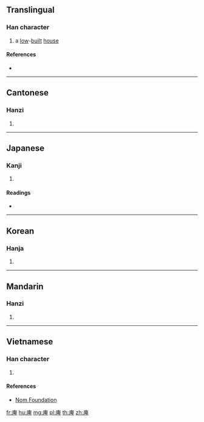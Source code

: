 {{character info/new}}
==Translingual==

===Han character===
{{Han char|rn=53|rad=广|as=08|sn=11|four=00246|canj=IHWJ|ids=⿸广卑}}

# a [[low]]-[[built]] [[house]]

====References====
* {{Han ref|kx=0347.060|dkj=09359|dj=0657.160|hdz=20889.020|uh=5EB3|ud=24243|bh=D54B|bd=54603}}

----

==Cantonese==

===Hanzi===
{{yue-hanzi|jyut=[[bei1]], [[pei5]]|y=bei1, pei5}}

# {{defn|lang=yue|sort=广08}}

----

==Japanese==

===Kanji===
{{ja-kanji|grade=|rs=广08}}

# {{defn|lang=ja|sort=广08}}

====Readings====
* {{ja-readings|on=[[ひ]] (hi), [[び]] (bi)|kun=[[ひくい]] (hikui)}}

----

==Korean==

===Hanja===
{{ko-hanja|hangeul=비|rv=bi|mr=pi}}

# {{defn|lang=ko|sort=广08}}

----

==Mandarin==

===Hanzi===
{{cmn-hanzi|pin=[[bì]] ([[bi4]])|wg=pi<sup>4</sup>}}

# {{defn|lang=cmn|sort=广08}}

----

==Vietnamese==

===Han character===
{{vi-readings|rs=广08|hanviet=ty}}

# {{defn|lang=vi|sort=广08}}

====References====
* [http://nomfoundation.org/common/nom_details.php?codepoint=5eb3 Nom Foundation]

[[fr:庳]]
[[hu:庳]]
[[mg:庳]]
[[pl:庳]]
[[th:庳]]
[[zh:庳]]